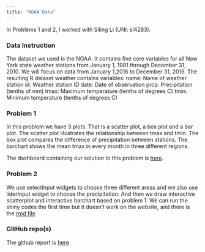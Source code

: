```yaml
---
title: "NOAA Data"
---
```


In Problems 1 and 2, I worked with Siling Li (UNI: sl4283).

### Data Instruction

The dataset we used is the NOAA. It contains five core variables for all New York state weather stations from January 1, 1981 through December 31, 2010. We will focus on data from January 1,2016 to December 31, 2016. 
The resulting R dataset weather contains variables:
name: Name of weather station
id: Weather station ID
date: Date of observation
prcp: Precipitation (tenths of mm)
tmax: Maximum temperature (tenths of degrees C)
tmin: Minimum temperature (tenths of degrees C)

### Problem 1 
In this problem we have 3 plots. That is a scatter plot, a box plot and a bar plot. The scatter plot illustrates the relationship between tmax and tmin. The box plot compares the difference of precipitation between stations. The barchart shows the mean tmax in every month in three different regions.

The dashboard containing our solution to this problem is [here](dashboard.html).

### Problem 2
We use selectInput widgets to choose three different areas and we also use liderInput widget to choose the precipitation. And then we draw interactive scatterplot and interactive barchart based on problem 1. We can run the shiny codes the first time but it doesn't work on the website, and there is the [rmd file](https://github.com/zxinxinz/P8105_hw6-dashboard)

### GitHub repo(s)
The github report is [here](https://github.com/zxinxinz/P8105_hw6-dashboard)



